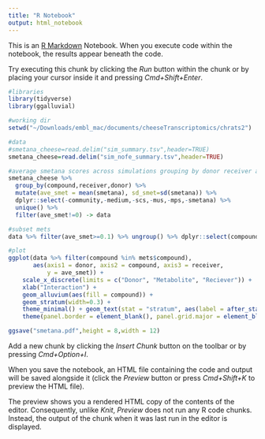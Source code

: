 ```yaml
---
title: "R Notebook"
output: html_notebook
---
```


This is an [R Markdown](http://rmarkdown.rstudio.com) Notebook. When you execute code within the notebook, the results appear beneath the code. 

Try executing this chunk by clicking the *Run* button within the chunk or by placing your cursor inside it and pressing *Cmd+Shift+Enter*. 

```r

#libraries
library(tidyverse)
library(ggalluvial)

#working dir
setwd("~/Downloads/embl_mac/documents/cheeseTranscriptomics/chrats2")

#data
#smetana_cheese=read.delim("sim_summary.tsv",header=TRUE)
smetana_cheese=read.delim("sim_nofe_summary.tsv",header=TRUE)

#average smetana scores across simulations grouping by donor receiver and compound
smetana_cheese %>% 
  group_by(compound,receiver,donor) %>% 
  mutate(ave_smet = mean(smetana), sd_smet=sd(smetana)) %>% 
  dplyr::select(-community,-medium,-scs,-mus,-mps,-smetana) %>% 
  unique() %>%
  filter(ave_smet!=0) -> data

#subset mets
data %>% filter(ave_smet>=0.1) %>% ungroup() %>% dplyr::select(compound) %>% unique() -> mets

#plot
ggplot(data %>% filter(compound %in% mets$compound),
       aes(axis1 = donor, axis2 = compound, axis3 = receiver,
           y = ave_smet)) +
    scale_x_discrete(limits = c("Donor", "Metabolite", "Reciever")) +
    xlab("Interaction") +
    geom_alluvium(aes(fill = compound)) +
    geom_stratum(width=0.3) +
    theme_minimal() + geom_text(stat = "stratum", aes(label = after_stat(stratum)),min.y=0.2)+theme_bw() + 
    theme(panel.border = element_blank(), panel.grid.major = element_blank(),panel.grid.minor = element_blank(), axis.line = element_line(colour = "black"),axis.line.y = element_blank(),axis.ticks.y = element_blank(),axis.text.y = element_blank(),axis.title.y = element_blank(),axis.line.x = element_blank(),axis.ticks.x = element_blank())

ggsave("smetana.pdf",height = 8,width = 12)
```

Add a new chunk by clicking the *Insert Chunk* button on the toolbar or by pressing *Cmd+Option+I*.

When you save the notebook, an HTML file containing the code and output will be saved alongside it (click the *Preview* button or press *Cmd+Shift+K* to preview the HTML file). 

The preview shows you a rendered HTML copy of the contents of the editor. Consequently, unlike *Knit*, *Preview* does not run any R code chunks. Instead, the output of the chunk when it was last run in the editor is displayed.

